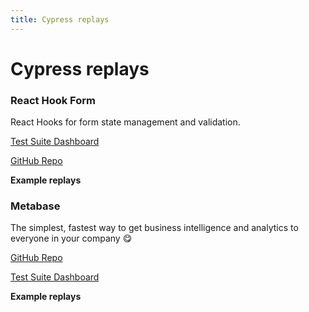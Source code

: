 ```yaml
---
title: Cypress replays
---
```


# Cypress replays

### React Hook Form

React Hooks for form state management and validation.

[Test Suite Dashboard](https://app.replay.io/team/invitation?code=2a993196-8eff-4e30-a53f-e194fd583cb3)

[GitHub Repo](https://github.com/react-hook-form/react-hook-form)

**Example replays**

### Metabase

The simplest, fastest way to get business intelligence and analytics to everyone in your company 😋

[GitHub Repo](https://github.com/metabase/metabase/)

[Test Suite Dashboard](https://app.replay.io/team/invitation?code=5b98b891-4d14-453a-8638-34f1430f9c57)

**Example replays**
